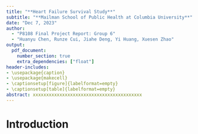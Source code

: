 ```yaml
---
title: "**Heart Failure Survival Study**"
subtitle: "**Mailman School of Public Health at Columbia University**"
date: "Dec 7, 2023"
author: 
  - "P8108 Final Project Report: Group 6"
  - "Huanyu Chen, Runze Cui, Jiahe Deng, Yi Huang, Xuesen Zhao"
output: 
  pdf_document:
    number_section: true
    extra_dependencies: ["float"]
header-includes:
- \usepackage{caption}
- \usepackage{makecell} 
- \captionsetup[figure]{labelformat=empty}
- \captionsetup[table]{labelformat=empty}
abstract: xxxxxxxxxxxxxxxxxxxxxxxxxxxxxxxxxxxxxxxxx
---
```

\thispagestyle{empty}
\newpage
\tableofcontents
\thispagestyle{empty}
\newpage
\setcounter{page}{1}

# Introduction



